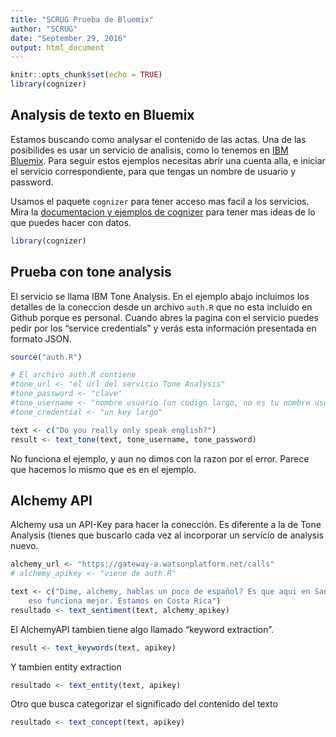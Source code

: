 ```yaml
---
title: "SCRUG Prueba de Bluemix"
author: "SCRUG"
date: "September 29, 2016"
output: html_document
---
```


```r
knitr::opts_chunk$set(echo = TRUE)
library(cognizer)
```

## Analysis de texto en Bluemix

Estamos buscando como analysar el contenido de las actas. Una de las posibilides es usar un servicio de analisis, como lo tenemos en [IBM Bluemix](https://bluemix.net). Para seguir estos ejemplos necesitas abrir una cuenta alla, e iniciar el servicio correspondiente, para que tengas un nombre de usuario y password.

Usamos el paquete `cognizer` para tener acceso mas facil a los servicios. Mira la [documentacion y ejemplos de cognizer](https://github.com/ColumbusCollaboratory/cognizer) para tener mas ideas de lo que puedes hacer con datos. 

```r
library(cognizer)
```

## Prueba con tone analysis
El servicio se llama IBM Tone Analysis. En el ejemplo abajo incluimos los detalles de la coneccion desde un archivo `auth.R` que no esta incluido en Github porque es personal. Cuando abres la pagina con el servicio puedes pedir por los "service credentials" y verás esta información presentada en formato JSON.

```r
source("auth.R")

# El archivo auth.R contiene
#tone_url <- "el url del servicio Tone Analysis"
#tone_password <- "clave"
#tone_username <- "nombre usuario (un codigo largo, no es tu nombre usuario Bluemix)"
#tone_credential <- "un key largo"

text <- c("Do you really only speak english?")
result <- text_tone(text, tone_username, tone_password)
```

No funciona el ejemplo, y aun no dimos con la razon por el error. Parece que hacemos lo mismo que es en el ejemplo.

## Alchemy API

Alchemy usa un API-Key para hacer la conección. Es diferente a la de Tone Analysis (tienes que buscarlo cada vez al incorporar un servicio de analysis nuevo.


```r
alchemy_url <- "https://gateway-a.watsonplatform.net/calls"
# alchemy_apikey <- "viene de auth.R"

text <- c("Dime, alchemy, hablas un poco de español? Es que aqui en San Carlos 
    eso funciona mejor. Estamos en Costa Rica")
resultado <- text_sentiment(text, alchemy_apikey)

```

El AlchemyAPI tambien tiene algo llamado "keyword extraction".

```r
result <- text_keywords(text, apikey)
```

Y tambien entity extraction

```r
resultado <- text_entity(text, apikey)
```

Otro que busca categorizar el significado del contenido del texto

```r
resultado <- text_concept(text, apikey)
```


